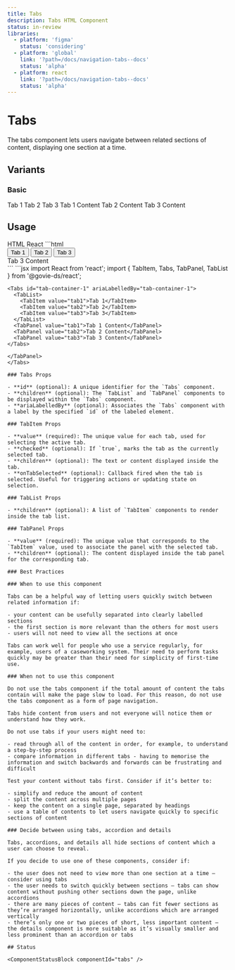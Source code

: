 ```yaml
---
title: Tabs
description: Tabs HTML Component
status: in-review
libraries:
  - platform: 'figma'
    status: 'considering'
  - platform: 'global'
    link: '?path=/docs/navigation-tabs--docs'
    status: 'alpha'
  - platform: react
    link: '?path=/docs/navigation-tabs--docs'
    status: 'alpha'
---
```


# Tabs

The tabs component lets users navigate between related sections of content, displaying one section at a time.

## Variants

### Basic

<ComponentContainer>
  <Tabs id="tab-container-1" ariaLabelledBy="tab-container-1">
    <TabList>
      <TabItem value="tab1">Tab 1</TabItem>
      <TabItem value="tab2">Tab 2</TabItem>
      <TabItem value="tab3">Tab 3</TabItem>
    </TabList>
    <TabPanel value="tab1">Tab 1 Content</TabPanel>
    <TabPanel value="tab2">Tab 2 Content</TabPanel>
    <TabPanel value="tab3">Tab 3 Content</TabPanel>
  </Tabs>
</ComponentContainer>

## Usage

<Tabs id="tab1">
  <TabList>
    <TabItem value="tab11" checked>HTML</TabItem>
    <TabItem value="tab13">React</TabItem>
  </TabList>
  <TabPanel value="tab11">        
    ```html
      <div aria-labelledby="tab-container-1" class="gi-tabs" id="tab-container-1">
        <div role="tablist" class="gi--mb-[1px]">
            <button id="tab-tab1" role="tab" aria-roledescription="tab" aria-selected="false" aria-controls="tab-panel-tab1" class="gi-tab-item"><span class="gi-decoration-xs">Tab 1</span></button>
            <button id="tab-tab2" role="tab" aria-roledescription="tab" aria-selected="false" aria-controls="tab-panel-tab2" class="gi-tab-item"><span class="gi-decoration-xs">Tab 2</span></button>
            <button id="tab-tab3" role="tab" aria-roledescription="tab" aria-selected="true" aria-controls="tab-panel-tab3" class="gi-tab-item gi-tab-item-checked"><span class="gi-decoration-xs">Tab 3</span></button>
        </div>
        <div role="tabpanel" aria-labelledby="tab-tab1" id="tab-panel-tab1" tabindex="0" class="gi-tab-panel" style="display: none;">Tab 1 Content</div>
        <div role="tabpanel" aria-labelledby="tab-tab2" id="tab-panel-tab2" tabindex="0" class="gi-tab-panel" style="display: none;">Tab 2 Content</div>
        <div role="tabpanel" aria-labelledby="tab-tab3" id="tab-panel-tab3" tabindex="0" class="gi-tab-panel" style="display: block;">Tab 3 Content</div>
      </div>
    ```

  </TabPanel>
  <TabPanel value="tab13">
    ```jsx
    import React from 'react';
    import {
      TabItem,
      Tabs,
      TabPanel,
      TabList
    } from '@govie-ds/react';

    <Tabs id="tab-container-1" ariaLabelledBy="tab-container-1">
      <TabList>
        <TabItem value="tab1">Tab 1</TabItem>
        <TabItem value="tab2">Tab 2</TabItem>
        <TabItem value="tab3">Tab 3</TabItem>
      </TabList>
      <TabPanel value="tab1">Tab 1 Content</TabPanel>
      <TabPanel value="tab2">Tab 2 Content</TabPanel>
      <TabPanel value="tab3">Tab 3 Content</TabPanel>
    </Tabs>

```
</TabPanel>
</Tabs>

### Tabs Props

- **id** (optional): A unique identifier for the `Tabs` component.
- **children** (optional): The `TabList` and `TabPanel` components to be displayed within the `Tabs` component.
- **ariaLabelledBy** (optional): Associates the `Tabs` component with a label by the specified `id` of the labeled element.

### TabItem Props

- **value** (required): The unique value for each tab, used for selecting the active tab.
- **checked** (optional): If `true`, marks the tab as the currently selected tab.
- **children** (optional): The text or content displayed inside the tab.
- **onTabSelected** (optional): Callback fired when the tab is selected. Useful for triggering actions or updating state on selection.

### TabList Props

- **children** (optional): A list of `TabItem` components to render inside the tab list.

### TabPanel Props

- **value** (required): The unique value that corresponds to the `TabItem` value, used to associate the panel with the selected tab.
- **children** (optional): The content displayed inside the tab panel for the corresponding tab.

### Best Practices

### When to use this component

Tabs can be a helpful way of letting users quickly switch between related information if:

- your content can be usefully separated into clearly labelled sections
- the first section is more relevant than the others for most users
- users will not need to view all the sections at once

Tabs can work well for people who use a service regularly, for example, users of a caseworking system. Their need to perform tasks quickly may be greater than their need for simplicity of first-time use.

### When not to use this component

Do not use the tabs component if the total amount of content the tabs contain will make the page slow to load. For this reason, do not use the tabs component as a form of page navigation.

Tabs hide content from users and not everyone will notice them or understand how they work.

Do not use tabs if your users might need to:

- read through all of the content in order, for example, to understand a step-by-step process
- compare information in different tabs - having to memorise the information and switch backwards and forwards can be frustrating and difficult

Test your content without tabs first. Consider if it’s better to:

- simplify and reduce the amount of content
- split the content across multiple pages
- keep the content on a single page, separated by headings
- use a table of contents to let users navigate quickly to specific sections of content

### Decide between using tabs, accordion and details

Tabs, accordions, and details all hide sections of content which a user can choose to reveal.

If you decide to use one of these components, consider if:

- the user does not need to view more than one section at a time – consider using tabs
- the user needs to switch quickly between sections – tabs can show content without pushing other sections down the page, unlike accordions
- there are many pieces of content – tabs can fit fewer sections as they’re arranged horizontally, unlike accordions which are arranged vertically
- there’s only one or two pieces of short, less important content – the details component is more suitable as it’s visually smaller and less prominent than an accordion or tabs

## Status

<ComponentStatusBlock componentId="tabs" />
```
